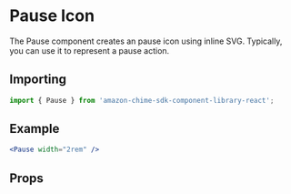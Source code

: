 

# Pause Icon

The Pause component creates an pause icon using inline SVG. Typically, you can use it to represent a pause action.

## Importing

```javascript
import { Pause } from 'amazon-chime-sdk-component-library-react';
```

## Example

<ThemeProvider theme={lightTheme}>
  <Preview>
    <Pause width="2rem" />
  </Preview>
</ThemeProvider>

```jsx
<Pause width="2rem" />
```

## Props

<Props of={Pause} />
